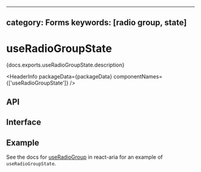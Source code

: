 <!-- Copyright 2020 Adobe. All rights reserved.
This file is licensed to you under the Apache License, Version 2.0 (the "License");
you may not use this file except in compliance with the License. You may obtain a copy
of the License at http://www.apache.org/licenses/LICENSE-2.0
Unless required by applicable law or agreed to in writing, software distributed under
the License is distributed on an "AS IS" BASIS, WITHOUT WARRANTIES OR REPRESENTATIONS
OF ANY KIND, either express or implied. See the License for the specific language
governing permissions and limitations under the License. -->



---
category: Forms
keywords: [radio group, state]
---

# useRadioGroupState

<p>{docs.exports.useRadioGroupState.description}</p>

<HeaderInfo
  packageData={packageData}
  componentNames={['useRadioGroupState']} />

## API

<FunctionAPI function={docs.exports.useRadioGroupState} links={docs.links} />

## Interface

<ClassAPI links={docs.links} class={docs.links[docs.exports.useRadioGroupState.return.id]} />

## Example

See the docs for [useRadioGroup](/react-aria/useRadioGroup.html) in react-aria for an example of `useRadioGroupState`.
